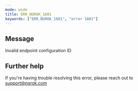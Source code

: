 ```yaml
---
mode: wide
title: ERR_NGROK_1601
keywords: ["ERR_NGROK_1601", "error 1601"]
---
```


## Message

Invalid endpoint configuration ID

## Further help

If you're having trouble resolving this error, please reach out to [support@ngrok.com](mailto:support@ngrok.com?subject=Help%20with%20ERR_NGROK_1601)

